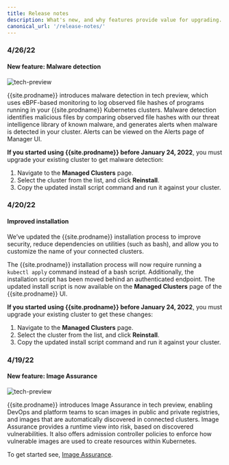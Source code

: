 ```yaml
---
title: Release notes
description: What's new, and why features provide value for upgrading.
canonical_url: '/release-notes/'
---
```


### 4/26/22

#### New feature: Malware detection

![tech-preview]({{site.baseurl}}/images/tech-preview.svg)

{{site.prodname}} introduces malware detection in tech preview, which uses eBPF-based monitoring to log observed file hashes of programs running in your {{site.prodname}} Kubernetes clusters. Malware detection identifies malicious files by comparing observed file hashes with our threat intelligence library of known malware, and generates alerts when malware is detected in your cluster. Alerts can be viewed on the Alerts page of Manager UI.

**If you started using {{site.prodname}} before January 24, 2022**, you must upgrade your existing cluster to get malware detection:

1. Navigate to the **Managed Clusters** page.
1. Select the cluster from the list, and click **Reinstall**. 
1. Copy the updated install script command and run it against your cluster.

### 4/20/22

#### Improved installation

We’ve updated the {{site.prodname}} installation process to improve security, reduce dependencies on utilities (such as bash), and allow you to customize the name of your connected clusters.

The {{site.prodname}} installation process will now require running a `kubectl apply` command instead of a bash script. Additionally, the installation script has been moved behind an authenticated endpoint. The updated install script is now available on the **Managed Clusters** page of the {{site.prodname}} UI.

**If you started using {{site.prodname}} before January 24, 2022**, you must upgrade your existing cluster to get these changes:

1. Navigate to the **Managed Clusters** page.
1. Select the cluster from the list, and click **Reinstall**. 
1. Copy the updated install script command and run it against your cluster.


### 4/19/22

#### New feature: Image Assurance 

![tech-preview]({{site.baseurl}}/images/tech-preview.svg)

{{site.prodname}} introduces Image Assurance in tech preview, enabling DevOps and platform teams to scan images in public and private registries, and images that are automatically discovered in connected clusters. Image Assurance provides a runtime view into risk, based on discovered vulnerabilities. It also offers admission controller policies to enforce how vulnerable images are used to create resources within Kubernetes.

To get started see, [Image Assurance]({{site.baseurl}}/image-assurance/scan-image-registries).
